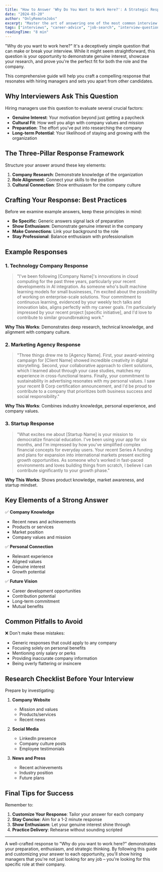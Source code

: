 ```yaml
---
title: "How to Answer 'Why Do You Want to Work Here?': A Strategic Response Guide"
date: "2024-03-20"
author: "OnlyRemoteJobs"
excerpt: "Master the art of answering one of the most common interview questions with compelling, well-researched responses that demonstrate genuine interest and cultural fit."
tags: ["interviews", "career-advice", "job-search", "interview-questions"]
readingTime: "8 min"
---
```


"Why do you want to work here?" It's a deceptively simple question that can make or break your interview. While it might seem straightforward, this question is your opportunity to demonstrate genuine interest, showcase your research, and prove you're the perfect fit for both the role and the company.

This comprehensive guide will help you craft a compelling response that resonates with hiring managers and sets you apart from other candidates.

## Why Interviewers Ask This Question

Hiring managers use this question to evaluate several crucial factors:

- **Genuine Interest**: Your motivation beyond just getting a paycheck
- **Cultural Fit**: How well you align with company values and mission
- **Preparation**: The effort you've put into researching the company
- **Long-term Potential**: Your likelihood of staying and growing with the organization

## The Three-Pillar Response Framework

Structure your answer around these key elements:

1. **Company Research**: Demonstrate knowledge of the organization
2. **Role Alignment**: Connect your skills to the position
3. **Cultural Connection**: Show enthusiasm for the company culture

## Crafting Your Response: Best Practices

Before we examine example answers, keep these principles in mind:

- **Be Specific**: Generic answers signal lack of preparation
- **Show Enthusiasm**: Demonstrate genuine interest in the company
- **Make Connections**: Link your background to the role
- **Stay Professional**: Balance enthusiasm with professionalism

## Example Responses

### 1. Technology Company Response

> "I've been following [Company Name]'s innovations in cloud computing for the past three years, particularly your recent developments in AI integration. As someone who's built machine learning models for small businesses, I'm excited about the possibility of working on enterprise-scale solutions. Your commitment to continuous learning, evidenced by your weekly tech talks and innovation labs, aligns perfectly with my career goals. I'm particularly impressed by your recent project [specific initiative], and I'd love to contribute to similar groundbreaking work."

**Why This Works**: Demonstrates deep research, technical knowledge, and alignment with company culture.

### 2. Marketing Agency Response

> "Three things drew me to [Agency Name]. First, your award-winning campaign for [Client Name] showed incredible creativity in digital storytelling. Second, your collaborative approach to client solutions, which I learned about through your case studies, matches my experience in cross-functional teams. Finally, your commitment to sustainability in advertising resonates with my personal values. I saw your recent B Corp certification announcement, and I'd be proud to contribute to a company that prioritizes both business success and social responsibility."

**Why This Works**: Combines industry knowledge, personal experience, and company values.

### 3. Startup Response

> "What excites me about [Startup Name] is your mission to democratize financial education. I've been using your app for six months, and I'm impressed by how you've simplified complex financial concepts for everyday users. Your recent Series A funding and plans for expansion into international markets present exciting growth opportunities. As someone who's worked in fast-paced environments and loves building things from scratch, I believe I can contribute significantly to your growth phase."

**Why This Works**: Shows product knowledge, market awareness, and startup mindset.

## Key Elements of a Strong Answer

✅ **Company Knowledge**

- Recent news and achievements
- Products or services
- Market position
- Company values and mission

✅ **Personal Connection**

- Relevant experience
- Aligned values
- Genuine interest
- Growth potential

✅ **Future Vision**

- Career development opportunities
- Contribution potential
- Long-term commitment
- Mutual benefits

## Common Pitfalls to Avoid

❌ Don't make these mistakes:

- Generic responses that could apply to any company
- Focusing solely on personal benefits
- Mentioning only salary or perks
- Providing inaccurate company information
- Being overly flattering or insincere

## Research Checklist Before Your Interview

Prepare by investigating:

1. **Company Website**

   - Mission and values
   - Products/services
   - Recent news

2. **Social Media**

   - LinkedIn presence
   - Company culture posts
   - Employee testimonials

3. **News and Press**
   - Recent achievements
   - Industry position
   - Future plans

## Final Tips for Success

Remember to:

1. **Customize Your Response**: Tailor your answer for each company
2. **Stay Concise**: Aim for a 1-2 minute response
3. **Show Enthusiasm**: Let your genuine interest shine through
4. **Practice Delivery**: Rehearse without sounding scripted

---

A well-crafted response to "Why do you want to work here?" demonstrates your preparation, enthusiasm, and strategic thinking. By following this guide and customizing your answer to each opportunity, you'll show hiring managers that you're not just looking for any job – you're looking for this specific role at their company.

<BrowseJobsButton />
